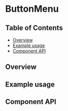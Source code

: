
# ButtonMenu

## Table of Contents

- [Overview](#overview)
- [Example usage](#example-usage)
- [Component API](#component-api)

## Overview

<!-- TODO: Overview. -->

## Example usage

<!-- TODO: One example per designed use case. -->

<Canvas>
  <Story id={getStorybookSlug(pkg, ButtonMenu.displayName, 'button-menu')} />
</Canvas>

## Component API

<Props />

